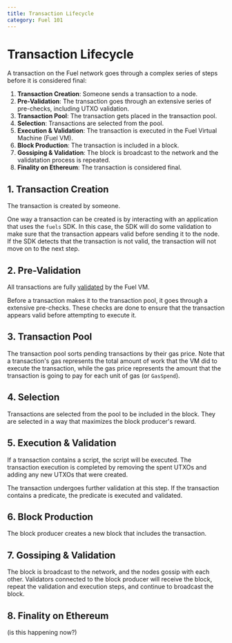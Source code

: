 ```yaml
---
title: Transaction Lifecycle
category: Fuel 101
---
```


# Transaction Lifecycle

A transaction on the Fuel network goes through a complex series of steps before it is considered final:

1. **Transaction Creation**: Someone sends a transaction to a node.
2. **Pre-Validation**: The transaction goes through an extensive series of pre-checks, including UTXO validation.
3. **Transaction Pool**: The transaction gets placed in the transaction pool.
4. **Selection**: Transactions are selected from the pool.
5. **Execution & Validation**: The transaction is executed in the Fuel Virtual Machine (Fuel VM).
6. **Block Production**: The transaction is included in a block.
7. **Gossiping & Validation**: The block is broadcast to the network and the validatation process is repeated.
8. **Finality on Ethereum**: The transaction is considered final.

## 1. Transaction Creation

The transaction is created by someone.

One way a transaction can be created is by interacting with an application that uses the `fuels` SDK. In this case, the SDK will do some validation to make sure that the transaction appears valid before sending it to the node. If the SDK detects that the transaction is not valid, the transaction will not move on to the next step.

## 2. Pre-Validation

All transactions are fully [validated](/docs/fuel-101/transaction-model#transaction-validation) by the Fuel VM.

Before a transaction makes it to the transaction pool, it goes through a extensive pre-checks. These checks are done to ensure that the transaction appears valid before attempting to execute it.

## 3. Transaction Pool

The transaction pool sorts pending transactions by their gas price. Note that a transaction's gas represents the total amount of work that the VM did to execute the transaction, while the gas price represents the amount that the transaction is going to pay for each unit of gas (or `GasSpend`).

## 4. Selection

Transactions are selected from the pool to be included in the block. They are selected in a way that maximizes the block producer's reward.

## 5. Execution & Validation

If a transaction contains a script, the script will be executed.
The transaction execution is completed by removing the spent UTXOs and adding any new UTXOs that were created.

The transaction undergoes further validation at this step.
If the transaction contains a predicate, the predicate is executed and validated.

## 6. Block Production

The block producer creates a new block that includes the transaction.

## 7. Gossiping & Validation

The block is broadcast to the network, and the nodes gossip with each other.
Validators connected to the block producer will receive the block, repeat the validation and execution steps, and continue to broadcast the block.

## 8. Finality on Ethereum

(is this happening now?)
